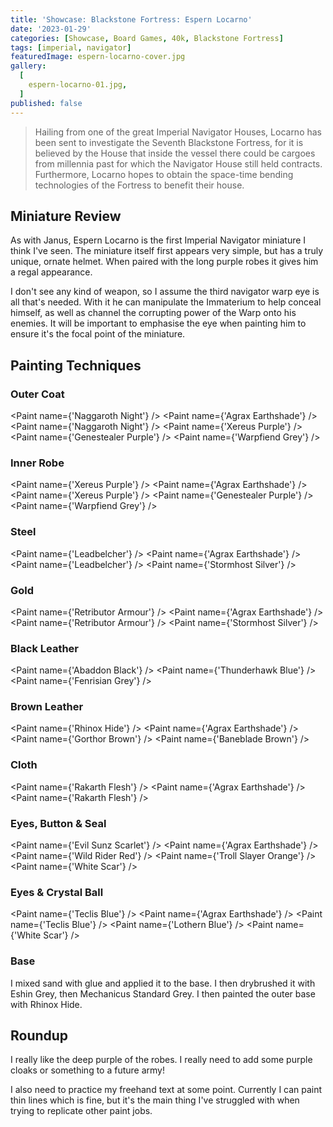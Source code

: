 ```yaml
---
title: 'Showcase: Blackstone Fortress: Espern Locarno'
date: '2023-01-29'
categories: [Showcase, Board Games, 40k, Blackstone Fortress]
tags: [imperial, navigator]
featuredImage: espern-locarno-cover.jpg
gallery:
  [
    espern-locarno-01.jpg,
  ]
published: false
---
```


> Hailing from one of the great Imperial Navigator Houses, Locarno has been sent to investigate the Seventh Blackstone
> Fortress, for it is believed by the House that inside the vessel there could be cargoes from millennia past for which
> the Navigator House still held contracts. Furthermore, Locarno hopes to obtain the space-time bending technologies of
> the Fortress to benefit their house.

## Miniature Review

As with Janus, Espern Locarno is the first Imperial Navigator miniature I think I've seen. The miniature itself first
appears very simple, but has a truly unique, ornate helmet. When paired with the long purple robes it gives him a regal
appearance.

I don't see any kind of weapon, so I assume the third navigator warp eye is all that's needed. With it he can manipulate
the Immaterium to help conceal himself, as well as channel the corrupting power of the Warp onto his enemies. It will
be important to emphasise the eye when painting him to ensure it's the focal point of the miniature.

## Painting Techniques

### Outer Coat
<Paint name={'Naggaroth Night'} />
<Paint name={'Agrax Earthshade'} />
<Paint name={'Naggaroth Night'} />
<Paint name={'Xereus Purple'} />
<Paint name={'Genestealer Purple'} />
<Paint name={'Warpfiend Grey'} />

### Inner Robe
<Paint name={'Xereus Purple'} />
<Paint name={'Agrax Earthshade'} />
<Paint name={'Xereus Purple'} />
<Paint name={'Genestealer Purple'} />
<Paint name={'Warpfiend Grey'} />

### Steel
<Paint name={'Leadbelcher'} />
<Paint name={'Agrax Earthshade'} />
<Paint name={'Leadbelcher'} />
<Paint name={'Stormhost Silver'} />

### Gold
<Paint name={'Retributor Armour'} />
<Paint name={'Agrax Earthshade'} />
<Paint name={'Retributor Armour'} />
<Paint name={'Stormhost Silver'} />

### Black Leather
<Paint name={'Abaddon Black'} />
<Paint name={'Thunderhawk Blue'} />
<Paint name={'Fenrisian Grey'} />

### Brown Leather
<Paint name={'Rhinox Hide'} />
<Paint name={'Agrax Earthshade'} />
<Paint name={'Gorthor Brown'} />
<Paint name={'Baneblade Brown'} />

### Cloth
<Paint name={'Rakarth Flesh'} />
<Paint name={'Agrax Earthshade'} />
<Paint name={'Rakarth Flesh'} />

### Eyes, Button & Seal
<Paint name={'Evil Sunz Scarlet'} />
<Paint name={'Agrax Earthshade'} />
<Paint name={'Wild Rider Red'} />
<Paint name={'Troll Slayer Orange'} />
<Paint name={'White Scar'} />

### Eyes & Crystal Ball
<Paint name={'Teclis Blue'} />
<Paint name={'Agrax Earthshade'} />
<Paint name={'Teclis Blue'} />
<Paint name={'Lothern Blue'} />
<Paint name={'White Scar'} />


### Base

I mixed sand with glue and applied it to the base. I then drybrushed it with Eshin Grey, then Mechanicus Standard Grey.
I then painted the outer base with Rhinox Hide.

## Roundup

I really like the deep purple of the robes. I really need to add some purple cloaks or something to a future army!

I also need to practice my freehand text at some point. Currently I can paint thin lines which is fine, but it's the
main thing I've struggled with when trying to replicate other paint jobs.